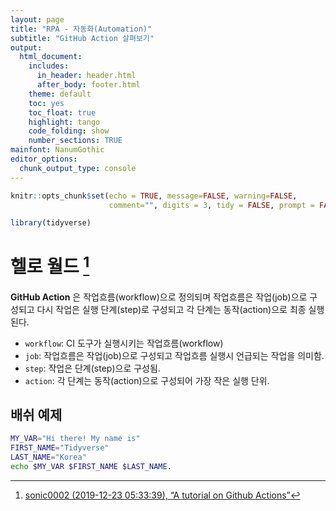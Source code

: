 ```yaml
---
layout: page
title: "RPA - 자동화(Automation)"
subtitle: "GitHub Action 살펴보기"
output:
  html_document:
    includes:
      in_header: header.html
      after_body: footer.html
    theme: default
    toc: yes
    toc_float: true
    highlight: tango
    code_folding: show
    number_sections: TRUE
mainfont: NanumGothic
editor_options: 
  chunk_output_type: console
---
```


```r
knitr::opts_chunk$set(echo = TRUE, message=FALSE, warning=FALSE,
                      comment="", digits = 3, tidy = FALSE, prompt = FALSE, fig.align = 'center')

library(tidyverse)
```

# 헬로 월드 [^github-tutorial] {#hello-world-github-action}

[^github-tutorial]: [sonic0002 (2019-12-23 05:33:39), "A tutorial on Github Actions"](https://www.pixelstech.net/article/1577096152-A-tutorial-on-Github-Actions)

**GitHub Action** 은 작업흐름(workflow)으로 정의되며 작업흐름은 작업(job)으로 구성되고 다시 작업은 실행 단계(step)로 구성되고 각 단계는 동작(action)으로 최종 실행된다.

- `workflow`: CI 도구가 실행시키는 작업흐름(workflow)
- `job`: 작업흐름은 작업(job)으로 구성되고 작업흐름 실행시 언급되는 작업을 의미함.
- `step`: 작업은 단계(step)으로 구성됨.
- `action`: 각 단계는 동작(action)으로 구성되어 가장 작은 실행 단위.


## 배쉬 예제 {#local-bash-example}

```bash
MY_VAR="Hi there! My name is"
FIRST_NAME="Tidyverse"
LAST_NAME="Korea"
echo $MY_VAR $FIRST_NAME $LAST_NAME.
```


